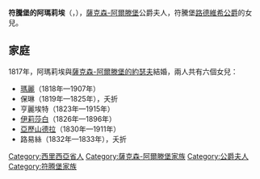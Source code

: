 {{Multiple issues|
{{Expand language|1=en|time=2021-01-23T20:54:06+00:00}}
{{Unreferenced|time=2021-01-23T20:54:06+00:00}}
}}
{{Infobox noble
| name        = 符騰堡的阿瑪莉埃
| title       = 薩克森-阿爾滕堡公爵夫人
| image       = Herzogin Amalie von Sachsen - Altenburg.jpg
| birth_date  = {{birth date|1799|6|28|df=y}}
| birth_place = {{le|沃拉尼|Wolany, Lower Silesian Voivodeship}}
| death_date  = {{death date and age|1848|11|28|1799|6|28|df=y}}
| death_place = [[阿爾滕堡|阿爾滕堡]]
| noble family= [[符騰堡王朝|符騰堡王朝]]
| father      = [[符騰堡的路德維希|符騰堡的路德維希公爵]]
| mother      = [[拿騷-威爾堡的亨麗埃特_(1780-1857)|拿騷-威爾堡的亨麗埃特]]
}}

'''符騰堡的阿瑪莉埃'''（{{lang-de|Amalie von Württemberg}}，{{bd|1799年|6月28日|1848年|11月28日}}），[[薩克森-阿爾滕堡|薩克森-阿爾滕堡]]公爵夫人，符騰堡[[符騰堡的路德維希|路德維希公爵]]的女兒。

== 家庭 ==
1817年，阿瑪莉埃與[[約瑟夫_(薩克森-阿爾滕堡)|薩克森-阿爾滕堡的約瑟夫]]結婚，兩人共有六個女兒：
* [[薩克森-阿爾滕堡的瑪麗|瑪麗]]（1818年—1907年）
* 保琳（1819年—1825年），夭折
* 亨麗埃特（1823年—1915年）
* [[薩克森-阿爾滕堡的伊莉莎白_(1826-1896)|伊莉莎白]]（1826年—1896年）
* [[薩克森-阿爾滕堡的亞歷山德拉|亞歷山德拉]]（1830年—1911年）
* 路易絲（1832年—1833年），夭折

[[Category:西里西亞省人|Category:西里西亞省人]]
[[Category:薩克森-阿爾滕堡家族|Category:薩克森-阿爾滕堡家族]]
[[Category:公爵夫人|Category:公爵夫人]]
[[Category:符腾堡家族|Category:符腾堡家族]]